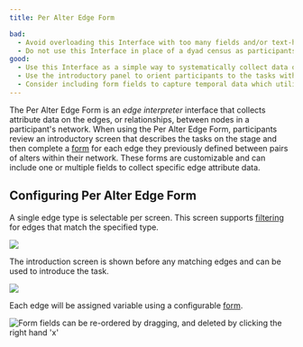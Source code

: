 ```yaml
---
title: Per Alter Edge Form

bad:
  - Avoid overloading this Interface with too many fields and/or text-heavy prompts.
  - Do not use this Interface in place of a dyad census as participants will only be asked to provide data on existing edges between alters rather than all possible alter combinations. If your study requires a [Dyad Census](../interface-documentation/dyad-census) you can add and configure that Interface in Architect.
good:
  - Use this Interface as a simple way to systematically collect data on edges.
  - Use the introductory panel to orient participants to the tasks within the form they will complete for each edge.
  - Consider including form fields to capture temporal data which utilize [input controls](../key-concepts/input-controls) like the [DatePicker](../key-concepts/input-controls/#date-picker).
---
```


<InterfaceSummary
  title="Per Alter Edge Form"
  image="/assets/img/interface-documentation/per-edge-form/example.png"
  type="Edge Interpreter"
  creates="Attribute data on a single edge type"
  usesprompts="false"
/>

The Per Alter Edge Form is an _edge interpreter_ interface that collects attribute data on the edges, or relationships, between nodes in a participant's network. When using the Per Alter Edge Form, participants review an introductory screen that describes the tasks on the stage and then complete a [form](../key-concepts/forms) for each edge they previously defined between pairs of alters within their network. These forms are customizable and can include one or multiple fields to collect specific edge attribute data.

## Configuring Per Alter Edge Form

A single edge type is selectable per screen. This screen supports [filtering](../key-concepts/network-filtering) for edges that match the
specified type.

![](/assets/img/interface-documentation/per-edge-form/architect-edge-type.png)

The introduction screen is shown before any matching edges and can be used to introduce the task.

![](/assets/img/interface-documentation/per-edge-form/architect-intro.png)

Each edge will be assigned variable using a configurable [form](../key-concepts/forms).

![Form fields can be re-ordered by dragging, and deleted by clicking the right hand 'x'](./architect-form.png)
